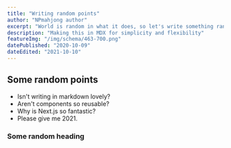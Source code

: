 ```yaml
---
title: "Writing random points"
author: "NPmahjong author"
excerpt: "World is random in what it does, so let's write something random"
description: "Making this in MDX for simplicity and flexibility"
featureImg: "/img/schema/463-700.png"
datePublished: "2020-10-09"
dateEdited: "2021-10-10"
---
```


## Some random points

- Isn't writing in markdown lovely?
- Aren't components so reusable?
- Why is Next.js so fantastic?
- Please give me 2021.

### Some random heading
